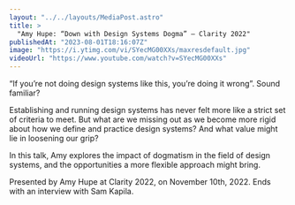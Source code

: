 ```yaml
---
layout: "../../layouts/MediaPost.astro"
title: >
  "Amy Hupe: “Down with Design Systems Dogma” — Clarity 2022"
publishedAt: "2023-08-01T18:16:07Z"
image: "https://i.ytimg.com/vi/SYecMG00XXs/maxresdefault.jpg"
videoUrl: "https://www.youtube.com/watch?v=SYecMG00XXs"
---
```


“If you’re not doing design systems like this, you’re doing it wrong”. Sound familiar?

Establishing and running design systems has never felt more like a strict set of criteria to meet. But what are we missing out as we become more rigid about how we define and practice design systems? And what value might lie in loosening our grip?

In this talk, Amy explores the impact of dogmatism in the field of design systems, and the opportunities a more flexible approach might bring.

Presented by Amy Hupe at Clarity 2022, on November 10th, 2022. Ends with an interview with Sam Kapila.
